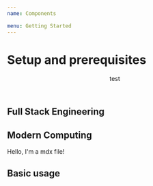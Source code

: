 ```yaml
---
name: Components

menu: Getting Started
---
```




# Setup and prerequisites

<Header>test</Header>




## Full Stack Engineering




## Modern Computing

Hello, I'm a mdx file!




## Basic usage

<Playground>

</Playground>